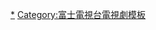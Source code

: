 <noinclude>{{noteTA|G1=JP Show}}</noinclude>{{Navbox
|name       = 富士電視台週二晚間九點連續劇
|state      = <includeonly>collapsed</includeonly>
|titlestyle = {{jptvclr|cx}}
|title      = [[富士電視台]]联播网（[[富士電視網|FNS]]）[[富士電視台週二晚間九點連續劇|富士電視製作週二晚間九點連續劇]]
|groupstyle ={{jptvclr|cx}}
|group1 = 1962－1971年<br>（30分鐘時期）
|list1  = {{Navbox|child
|groupstyle = {{jptvclr||cx}}
 |group1 = 1962年
 |list1 = [[請問芳名]] 

 |group2 = 1963年
 |list2 = 我的幽靈 

 |group3 = 1964年
 |list3 = 媽媽是大學一年級生 - 西郷隆盛

 |group4 = 1966年
 |list4 = {{link-ja|女兒與我|娘と私}}

 |group5 = 1967年
 |list5 = {{link-ja|市子與令子|市子と令子}}第一季 - [[好友]]

 |group6 = 1968年
 |list6 = {{link-ja|市子與令子|市子と令子}}第二季

 |group7 = 1970年
 |list7 = {{link-ja|芝櫻 (電視劇)|芝櫻 (テレビドラマ)|芝櫻}}

 |group8 = 1971年
 |list8 = {{link-ja|壞心眼老婆婆|いじわるばあさん#テレビドラマ}}
}}
|group2 = 1996－1999年
|list2  = {{Navbox|child
|groupstyle = {{jptvclr||cx}}
 |group1 = 1996年
 |list1 = {{link-ja|醜小鴨 (電視劇)|みにくいアヒルの子 (テレビドラマ)|醜小鴨}} - [[秀逗小護士]] - {{link-ja|是誰造成今日的我|こんな私に誰がした}}

 |group2 = 1997年
 |list2 = [[大搜查線]] - [[別叫我總理]] - {{link-ja|相愛月明時|月の輝く夜だから}} - [[秀逗小護士|秀逗小護士2]]

 |group3 = 1998年
 |list3 = {{link-ja|閃亮的人生|きらきらひかる (郷田マモラ)#テレビドラマ}} - [[網路情人]] - [[神啊！請多給我一點時間]] - {{link-ja|大女生日記|殴る女}}

 |group4 = 1999年
 |list4 = [[急症群英|急症群英1]] - [[古畑任三郎]] - {{link-ja|小市民狂想曲|小市民ケーン}} - {{link-ja|OUT嬌妻犯罪檔案|OUT〜妻たちの犯罪〜}}
}}
|group3 = 2000－2009年
|list3  = {{Navbox|child
|groupstyle = {{jptvclr||cx}}
 |group1 = 2000年
 |list1 = {{link-ja|相親結婚|お見合い結婚}} - [[秀逗小護士|秀逗小護士3]] - {{link-ja|編集王|編集王#テレビドラマ}}

 |group2 = 2001年
 |list2 = {{link-ja|愛當女主播|女子アナ。}} - {{link-ja|新上班女郎|お水の花道#テレビドラマ}} - [[急症群英|急症群英2]] - {{link-ja|再見，小津老師|さよなら、小津先生}}

 |group3 = 2002年
 |list3 = [[:ja:初体験 (テレビドラマ)|初體驗]] - {{link-ja|整形美人|整形美人。}} - [[秀逗小護士|秀逗小護士4]] - {{link-ja|特警2人組|ダブルスコア}}

 |group4 = 2003年
 |list4 = {{link-ja|和婆婆一起|お義母さんといっしょ}} - [[:ja:顔 (2003年のテレビドラマ)|顏]] - {{link-ja|WATER BOYS|WATER BOYS}} - {{link-ja|鬼鄰居|あなたの隣に誰かいる}}
 
 |group5 = 2004年
 |list5 = [[烈火男兒]]  - {{link-ja|Wonderful Life|ワンダフルライフ (テレビドラマ)}}  - {{link-ja|WATER BOYS2|WATER BOYS2}} - [[菜鳥老師來報到]]

 |group6 = 2005年
 |list6 = [[急症群英|急症群英3]] - {{link-ja|離婚女律師2|離婚弁護士II〜ハンサムウーマン〜}} - [[海猿]] - [[一公升的眼淚 (電視劇)|一公升的眼淚]]

 |group7 = 2006年
 |list7 = {{link-ja|護士小葵 (電視劇)|Ns'あおい (テレビドラマ)|護士小葵}} - [[Attention Please]] - {{link-ja|Dance Drill|ダンドリ。〜Dance☆Drill〜}} - {{link-ja|役者魂！|役者魂!}}

 |group8 = 2007年
 |list8 = {{link-ja|老婆這週要出牆|今週、妻が浮気します}} - {{link-ja|新娘與爸爸|花嫁とパパ}} - [[花樣少年少女 (2007年電視劇)|花樣少年少女]] - [[我的野蠻媽咪]]

 |group9 = 2008年
 |list9 = [[蜂蜜與四葉草]] - [[絕對達令_(日本電視劇)|絕對達令]] - [[少年刑警]] - [[富家女與窮太郎]]
 
 |group10 = 2009年
 |list10 = [[小咩的管家]] - [[我家的男子]] - [[急症群英|急症群英4]] - [[粉紅系男孩|粉紅系男孩～秋～]] - [[詐欺遊戲 (日本電視劇)|詐欺遊戲2]]}}
|group4 = 2010－2019年
|list4  = {{Navbox|child
|groupstyle = {{jptvclr||cx}}
 |group1 = 2010年
 |list1 = [[決定不哭的日子]] - [[絕對零度 (電視劇)|絕對零度～未解決事件特命搜查～]] - [[JOKER 不被原諒的搜查官]] - [[打工仔買房記]]

 |group2 = 2011年
 |list2 = [[CONTROL～犯罪心理搜查～]] - [[失去名字的女神]] - [[絕對零度 (電視劇)|絕對零度～特殊犯罪潛入搜查～]] - [[推理要在晚餐後]]
 
 |group3 = 2012年
 |list3 = [[草莓之夜 (電視劇)|草莓之夜]] - [[Legal high]] - [[無法呼吸的夏天]] - [[遲開的向日葵]]
 |group4 = 2013年
 |list4 = [[LAST HOPE]] - [[鴨去京都]] - [[急症群英|急症群英5]] - [[Miss PILOT]]
 
 |group5 = 2014年
 |list5 = [[福家警部補的問候]] - [[Bitter Blood]] - [[翌檜三三七拍子]] - [[全部成為F]]

 |group6 = 2015年
 |list6 = [[影子寫手 (電視劇)|影子寫手]] 
}}
}}<noinclude>
[[Category:富士電視台週二晚間九點連續劇|*]]
[[Category:富士電視台電視劇模板]]
</noinclude>